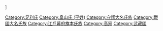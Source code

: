 [[Category:足利氏|Category:足利氏]]
[[Category:畠山氏_(平姓)|Category:畠山氏 (平姓)]]
[[Category:守護大名氏族|Category:守護大名氏族]]
[[Category:戰國大名氏族|Category:戰國大名氏族]]]
[[Category:江戶幕府旗本氏族|Category:江戶幕府旗本氏族]]
[[Category:高家|Category:高家]]
[[Category:武藏國|Category:武藏國]]